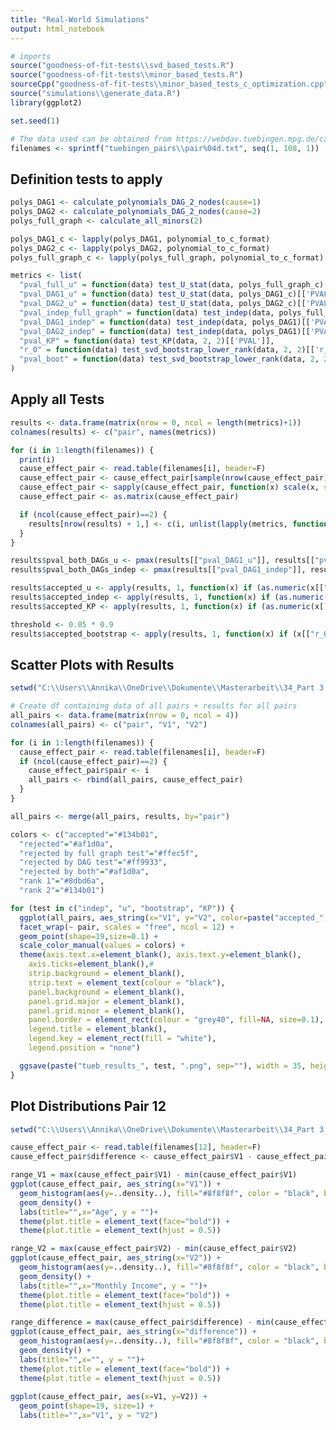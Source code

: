 ```yaml
---
title: "Real-World Simulations"
output: html_notebook
---
```


```r
# imports
source("goodness-of-fit-tests\\svd_based_tests.R")
source("goodness-of-fit-tests\\minor_based_tests.R")
sourceCpp("goodness-of-fit-tests\\minor_based_tests_c_optimization.cpp")
source("simulations\\generate_data.R")
library(ggplot2)

set.seed(1)

# The data used can be obtained from https://webdav.tuebingen.mpg.de/cause-effect/
filenames <- sprintf("tuebingen_pairs\\pair%04d.txt", seq(1, 108, 1))
```

## Definition tests to apply
```r
polys_DAG1 <- calculate_polynomials_DAG_2_nodes(cause=1)
polys_DAG2 <- calculate_polynomials_DAG_2_nodes(cause=2)
polys_full_graph <- calculate_all_minors(2)

polys_DAG1_c <- lapply(polys_DAG1, polynomial_to_c_format)
polys_DAG2_c <- lapply(polys_DAG2, polynomial_to_c_format)
polys_full_graph_c <- lapply(polys_full_graph, polynomial_to_c_format)

metrics <- list(
  "pval_full_u" = function(data) test_U_stat(data, polys_full_graph_c)[['PVAL']], 
  "pval_DAG1_u" = function(data) test_U_stat(data, polys_DAG1_c)[['PVAL']], 
  "pval_DAG2_u" = function(data) test_U_stat(data, polys_DAG2_c)[['PVAL']],
  "pval_indep_full_graph" = function(data) test_indep(data, polys_full_graph)[['PVAL']],
  "pval_DAG1_indep" = function(data) test_indep(data, polys_DAG1)[['PVAL']], 
  "pval_DAG2_indep" = function(data) test_indep(data, polys_DAG1)[['PVAL']],
  "pval_KP" = function(data) test_KP(data, 2, 2)[['PVAL']],
  "r_0" = function(data) test_svd_bootstrap_lower_rank(data, 2, 2)[['r_0']],
  "pval_boot" = function(data) test_svd_bootstrap_lower_rank(data, 2, 2)[['PVAL']]
)
```

## Apply all Tests
```r
results <- data.frame(matrix(nrow = 0, ncol = length(metrics)+1))
colnames(results) <- c("pair", names(metrics))

for (i in 1:length(filenames)) {
  print(i)
  cause_effect_pair <- read.table(filenames[i], header=F)
  cause_effect_pair <- cause_effect_pair[sample(nrow(cause_effect_pair)),]
  cause_effect_pair <- sapply(cause_effect_pair, function(x) scale(x, scale=TRUE))
  cause_effect_pair <- as.matrix(cause_effect_pair)

  if (ncol(cause_effect_pair)==2) {
    results[nrow(results) + 1,] <- c(i, unlist(lapply(metrics, function(metric) metric(cause_effect_pair))))
  }
}
```


```r
results$pval_both_DAGs_u <- pmax(results[["pval_DAG1_u"]], results[["pval_DAG2_u"]])
results$pval_both_DAGs_indep <- pmax(results[["pval_DAG1_indep"]], results[["pval_DAG2_indep"]])

results$accepted_u <- apply(results, 1, function(x) if (as.numeric(x[["pval_full_u"]])<=0.05 && as.numeric(x[["pval_both_DAGs_u"]])<=0.05) "rejected by both" else if(as.numeric(x[["pval_full_u"]])<=0.05) "rejected by full graph test" else if(as.numeric(x[["pval_both_DAGs_u"]])<=0.05) "rejected by DAG test" else "accepted")
results$accepted_indep <- apply(results, 1, function(x) if (as.numeric(x[["pval_indep_full_graph"]])<=0.05 && as.numeric(x[["pval_both_DAGs_indep"]])<=0.05) "rejected by both" else if(as.numeric(x[["pval_indep_full_graph"]])<=0.05) "rejected by full graph test" else if(as.numeric(x[["pval_both_DAGs_indep"]])<=0.05) "rejected by DAG test" else "accepted")
results$accepted_KP <- apply(results, 1, function(x) if (as.numeric(x[["pval_KP"]]) <= 0.05) "rejected" else "accepted")

threshold <- 0.05 * 0.9
results$accepted_bootstrap <- apply(results, 1, function(x) if (x[["r_0"]] == 1 && as.numeric(x[["pval_boot"]]) > threshold) "rank 1" else if (x[["r_0"]] == 2 && as.numeric(x[["pval_boot"]]) > threshold) "rank 2" else "rejected")
```

## Scatter Plots with Results
```r
setwd("C:\\Users\\Annika\\OneDrive\\Dokumente\\Masterarbeit\\34_Part 3 Code own repo")

# Create df containing data of all pairs + results for all pairs
all_pairs <- data.frame(matrix(nrow = 0, ncol = 4))
colnames(all_pairs) <- c("pair", "V1", "V2")

for (i in 1:length(filenames)) {
  cause_effect_pair <- read.table(filenames[i], header=F)
  if (ncol(cause_effect_pair)==2) {
    cause_effect_pair$pair <- i
    all_pairs <- rbind(all_pairs, cause_effect_pair)
  }
}

all_pairs <- merge(all_pairs, results, by="pair")
```

```r
colors <- c("accepted"="#134b01", 
  "rejected"="#af1d0a", 
  "rejected by full graph test"="#ffec5f", 
  "rejected by DAG test"="#ff9933", 
  "rejected by both"="#af1d0a", 
  "rank 1"="#8dbd6a", 
  "rank 2"="#134b01")

for (test in c("indep", "u", "bootstrap", "KP")) {
  ggplot(all_pairs, aes_string(x="V1", y="V2", color=paste("accepted_", test, sep=""))) +
  facet_wrap(~ pair, scales = "free", ncol = 12) +
  geom_point(shape=19,size=0.1) +
  scale_color_manual(values = colors) +
  theme(axis.text.x=element_blank(), axis.text.y=element_blank(), 
    axis.ticks=element_blank(),# 
    strip.background = element_blank(),
    strip.text = element_text(colour = "black"),
    panel.background = element_blank(),
    panel.grid.major = element_blank(),
    panel.grid.minor = element_blank(),
    panel.border = element_rect(colour = "grey40", fill=NA, size=0.1),
    legend.title = element_blank(),
    legend.key = element_rect(fill = "white"),
    legend.position = "none")

  ggsave(paste("tueb_results_", test, ".png", sep=""), width = 35, height = 31, units = "cm")
}
```

## Plot Distributions Pair 12
```r
setwd("C:\\Users\\Annika\\OneDrive\\Dokumente\\Masterarbeit\\34_Part 3 Code own repo")

cause_effect_pair <- read.table(filenames[12], header=F)
cause_effect_pair$difference <- cause_effect_pair$V1 - cause_effect_pair$V2

range_V1 = max(cause_effect_pair$V1) - min(cause_effect_pair$V1)
ggplot(cause_effect_pair, aes_string(x="V1")) +
  geom_histogram(aes(y=..density..), fill="#8f8f8f", color = "black", binwidth = range_V1/75,size=0.1) +
  geom_density() +
  labs(title="",x="Age", y = "")+
  theme(plot.title = element_text(face="bold")) + 
  theme(plot.title = element_text(hjust = 0.5))

range_V2 = max(cause_effect_pair$V2) - min(cause_effect_pair$V2)
ggplot(cause_effect_pair, aes_string(x="V2")) +
  geom_histogram(aes(y=..density..), fill="#8f8f8f", color = "black", binwidth = range_V2/50 ,size=0.1)  + 
  geom_density() +
  labs(title="",x="Monthly Income", y = "")+
  theme(plot.title = element_text(face="bold")) + 
  theme(plot.title = element_text(hjust = 0.5))

range_difference = max(cause_effect_pair$difference) - min(cause_effect_pair$difference)
ggplot(cause_effect_pair, aes_string(x="difference")) +
  geom_histogram(aes(y=..density..), fill="#8f8f8f", color = "black", binwidth = range_difference/50 ,size=0.1)  + 
  geom_density() +
  labs(title="",x="", y = "")+
  theme(plot.title = element_text(face="bold")) + 
  theme(plot.title = element_text(hjust = 0.5))
    
ggplot(cause_effect_pair, aes(x=V1, y=V2)) +
  geom_point(shape=19, size=1) +
  labs(title="",x="V1", y = "V2")
```